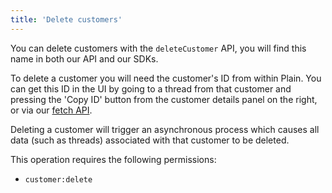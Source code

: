 ```yaml
---
title: 'Delete customers'
---
```


You can delete customers with the `deleteCustomer` API, you will find this name in both our API and our SDKs.

To delete a customer you will need the customer's ID from within Plain. You can get this ID in the UI by going to a thread from that customer and pressing the 'Copy ID' button from the customer details panel on the right, or via our [fetch API](/api-reference/graphql/customers/get).

Deleting a customer will trigger an asynchronous process which causes all data (such as threads) associated with that customer to be deleted.

This operation requires the following permissions:

- `customer:delete`

<Tabs>
  <Tab title="Typescript SDK">
    <Snippet file="typescript-sdk/delete-customer.mdx" />
  </Tab>

  <Tab title="GraphQL">
    <Snippet file="graphql/delete-customer.mdx" />
  </Tab>
</Tabs>
